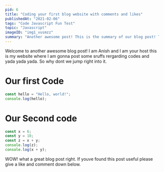 ```yaml
---
pid: 6
title: "Coding your first blog website with comments and likes"
publishedAt: "2021-02-06"
tags: "Code Javascript Fun Test"
topic: "Javascript"
imageID: "img1_vusmzz"
summary: "Another awesome post! This is the summary of our blog post! This is the summary of our blog post! This is the summary of our blog post!"
---
```


Welcome to another awesome blog post! I am Anish and I am your host this is my website where I am gonna post some sruffs rergarding codes and yada yada yada.
So why dont we jump right into it.

# Our first Code

```javascript
const hello = "Hello, world!";
console.log(hello);
```

# Our Second code

```javascript
const x = 6;
const y = 10;
const z = x + y;
console.log(z);
console.log(x + y);
```

WOW! what a great blog post right.
If youve found this post useful please give a like and comment down below.
